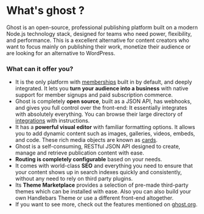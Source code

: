# What's ghost ?

Ghost is an open-source, professional publishing platform built on a modern Node.js technology stack, designed for teams who need power, flexibility, and performance. This is a excellent alternative for content creators who want to focus mainly on publishing their work, monetize their audience or are looking for an alternative to WordPress.

### What can it offer you?

- It is the only platform with [memberships](https://ghost.org/docs/members/) built in by default, and deeply integrated. It lets you **turn your audience into a business** with native support for member signups and paid subscription commerce. 
- Ghost is completely **open source**, built as a JSON API, has webhooks, and gives you full control over the front-end: It essentially integrates with absolutely everything. You can browse their large directory of [integrations](https://ghost.org/integrations/) with instructions.
- It has a **powerful visual editor** with familiar formatting options. It allows you to add dynamic content such as images, galleries, videos, embeds, and code. These rich media objects are known as [cards](https://ghost.org/help/cards/).
- Ghost is a self-consuming, RESTful JSON API designed to create, manage and retrieve publication content with ease.  
- **Routing is completely configurable** based on your needs. 
- It comes with world-class **SEO** and everything you need to ensure that your content shows up in search indexes quickly and consistently, without any need to rely on third party plugins.
- Its **Theme Marketplace** provides a selection of pre-made third-party themes which can be installed with ease. Also you can also build your own Handlebars Theme or use a different front-end altogether.
- If you want to see more, check out the features mentioned on [ghost.org]( https://ghost.org/). 